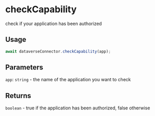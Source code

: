 # checkCapability

check if your application has been authorized

## Usage

```javascript
await dataverseConnector.checkCapability(app);
```

## Parameters

`app`: `string` - the name of the application you want to check

## Returns

`boolean` - true if the application has been authorized, false otherwise
